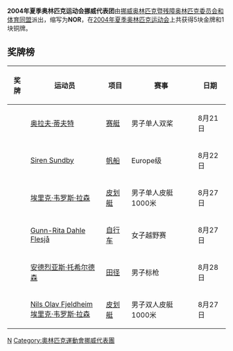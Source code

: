 {{Infobox Country Olympics
| NOC = NOR
| games = 2004年夏季
| competitors = '''53'''
| sports = 12
| flagbearer = [[Harald_Stenvaag|Harald Stenvaag]]
| rank = 17
| gold = 5
| silver = 0
| bronze = 1
| officials = 
}}
'''2004年夏季奥林匹克运动会挪威代表团'''由[[挪威奥林匹克暨残障奥林匹克委员会和体育同盟|挪威奥林匹克暨残障奥林匹克委员会和体育同盟]]派出，缩写为'''NOR'''，在[[2004年夏季奥林匹克运动会|2004年夏季奥林匹克运动会]]上共获得5块金牌和1块铜牌。

== 奖牌榜 ==
{| class="wikitable sortable" style="font-size:95%"
|-
!奖牌
!运动员
!项目
!赛事
!日期
|-
| {{gold medal}} || [[奥拉夫·蒂夫特|奥拉夫·蒂夫特]] || [[2004年夏季奥林匹克运动会赛艇比赛|赛艇]] || 男子单人双桨 || 8月21日
|-
| {{gold medal}} || [[Siren_Sundby|Siren Sundby]] || [[2004年夏季奥林匹克运动会帆船比赛|帆船]] || Europe级 || 8月22日
|-
| {{gold medal}} || [[埃里克·韦罗斯·拉森|埃里克·韦罗斯·拉森]] || [[2004年夏季奥林匹克运动会皮划艇比赛|皮划艇]] || 男子单人皮艇1000米 || 8月27日
|-
| {{gold medal}} || [[Gunn-Rita_Dahle_Flesjå|Gunn-Rita Dahle Flesjå]] || [[2004年夏季奥林匹克运动会自行车比赛|自行车]] || 女子越野赛 || 8月27日
|-
| {{gold medal}} || [[安德烈亚斯·托希尔德森|安德烈亚斯·托希尔德森]] || [[2004年夏季奥林匹克运动会田径比赛|田径]] || 男子标枪 || 8月28日
|-
| {{bronze medal}} || [[Nils_Olav_Fjeldheim|Nils Olav Fjeldheim]]<br />[[埃里克·韦罗斯·拉森|埃里克·韦罗斯·拉森]] || [[2004年夏季奥林匹克运动会皮划艇比赛|皮划艇]] || 男子双人皮艇1000米 || 8月27日
|}

{{NOCin2004SummerOlympics}}

[[Category:2004年夏季奥林匹克运动会代表团|N]]
[[Category:奧林匹克運動會挪威代表團|Category:奧林匹克運動會挪威代表團]]